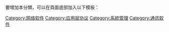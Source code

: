 要增加本分類，可以在頁面底部加入以下模板：
: {{tl|Remote administration software}}

[[Category:网络软件|Category:网络软件]]
[[Category:应用层协议|Category:应用层协议]]
[[Category:系統管理|Category:系統管理]]
[[Category:通讯软件|Category:通讯软件]]